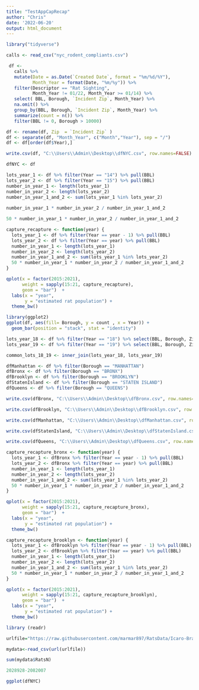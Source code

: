 ```yaml
---
title: "TestAppCapRecap"
author: "Chris"
date: '2022-06-20'
output: html_document
---
```


```r
library("tidyverse")
```

```r
calls <- read_csv("nyc_rodent_compliants.csv")
```

```r
 df <-
   calls %>%
   mutate(Date = as.Date(`Created Date`, format = "%m/%d/%Y"),
          Month_Year = format(Date, "%m/%y")) %>%
   filter(Descriptor == "Rat Sighting",
          Month_Year != 01/22, Month_Year >= 01/14) %>%
   select( BBL, Borough, `Incident Zip`, Month_Year) %>%
   na.omit() %>%
   group_by(BBL, Borough, `Incident Zip`, Month_Year) %>%
   summarize(count = n()) %>% 
   filter(BBL != 0, Borough > 10000)

df <- rename(df, Zip  = `Incident Zip` )
df <- separate(df, "Month_Year", c("Month","Year"), sep = "/")
df <- df[order(df$Year),]

write.csv(df, "C:\\Users\\Admin\\Desktop\\dfNYC.csv", row.names=FALSE)

dfNYC <- df
```

```r
lots_year_1 <- df %>% filter(Year == "14") %>% pull(BBL)
lots_year_2 <- df %>% filter(Year == "15") %>% pull(BBL)
number_in_year_1 <- length(lots_year_1)
number_in_year_2 <- length(lots_year_2)
number_in_year_1_and_2 <- sum(lots_year_1 %in% lots_year_2)
  
number_in_year_1 * number_in_year_2 / number_in_year_1_and_2
```

```r
50 * number_in_year_1 * number_in_year_2 / number_in_year_1_and_2
```

```r
capture_recapture <- function(year) {
  lots_year_1 <- df %>% filter(Year == year - 1) %>% pull(BBL)
  lots_year_2 <- df %>% filter(Year == year) %>% pull(BBL)
  number_in_year_1 <- length(lots_year_1)
  number_in_year_2 <- length(lots_year_2)
  number_in_year_1_and_2 <- sum(lots_year_1 %in% lots_year_2)
  50 * number_in_year_1 * number_in_year_2 / number_in_year_1_and_2
}
```

```r
qplot(x = factor(2015:2021),
      weight = sapply(15:21, capture_recapture),
      geom = "bar")  +
  labs(x = "year",
       y = "estimated rat population") +
  theme_bw()
```

```r
library(ggplot2)
ggplot(df, aes(fill= Borough, y = count , x = Year)) +
  geom_bar(position = "stack", stat = "identity") 
```

```r
lots_year_18 <- df %>% filter(Year == "18") %>% select(BBL, Borough, Zip)
lots_year_19 <- df %>% filter(Year == "19") %>% select(BBL, Borough, Zip)

common_lots_18_19 <- inner_join(lots_year_18, lots_year_19)
```

```r
dfManhattan <- df %>% filter(Borough == "MANHATTAN")
dfBronx <- df %>% filter(Borough == "BRONX")
dfBrooklyn <- df %>% filter(Borough == "BROOKLYN")
dfStatenIsland <- df %>% filter(Borough == "STATEN ISLAND")
dfQueens <- df %>% filter(Borough == "QUEENS")
```



```r
write.csv(dfBronx, "C:\\Users\\Admin\\Desktop\\dfBronx.csv", row.names=FALSE)

write.csv(dfBrooklyn, "C:\\Users\\Admin\\Desktop\\dfBrooklyn.csv", row.names=FALSE)

write.csv(dfManhattan, "C:\\Users\\Admin\\Desktop\\dfManhattan.csv", row.names=FALSE)

write.csv(dfStatenIsland, "C:\\Users\\Admin\\Desktop\\dfStatenIsland.csv", row.names=FALSE)

write.csv(dfQueens, "C:\\Users\\Admin\\Desktop\\dfQueens.csv", row.names=FALSE)
```

```r
capture_recapture_bronx <- function(year) {
  lots_year_1 <- dfBronx %>% filter(Year == year - 1) %>% pull(BBL)
  lots_year_2 <- dfBronx %>% filter(Year == year) %>% pull(BBL)
  number_in_year_1 <- length(lots_year_1)
  number_in_year_2 <- length(lots_year_2)
  number_in_year_1_and_2 <- sum(lots_year_1 %in% lots_year_2)
  50 * number_in_year_1 * number_in_year_2 / number_in_year_1_and_2
}

qplot(x = factor(2015:2021),
      weight = sapply(15:21, capture_recapture_bronx),
      geom = "bar")  +
  labs(x = "year",
       y = "estimated rat population") +
  theme_bw()

```

```r
capture_recapture_brooklyn <- function(year) {
  lots_year_1 <- dfBrooklyn %>% filter(Year == year - 1) %>% pull(BBL)
  lots_year_2 <- dfBrooklyn %>% filter(Year == year) %>% pull(BBL)
  number_in_year_1 <- length(lots_year_1)
  number_in_year_2 <- length(lots_year_2)
  number_in_year_1_and_2 <- sum(lots_year_1 %in% lots_year_2)
  50 * number_in_year_1 * number_in_year_2 / number_in_year_1_and_2
}

qplot(x = factor(2015:2021),
      weight = sapply(15:21, capture_recapture_brooklyn),
      geom = "bar")  +
  labs(x = "year",
       y = "estimated rat population") +
  theme_bw()

```

```r

library (readr)

urlfile="https://raw.githubusercontent.com/marmar897/RatsData/Icaro-Branch/icaroTentativeHeatMap/ratsComplete15.csv"

mydata<-read_csv(url(urlfile))

sum(mydata$RatsN)

2028928-2082007
```

```r
ggplot(dfNYC)
```

